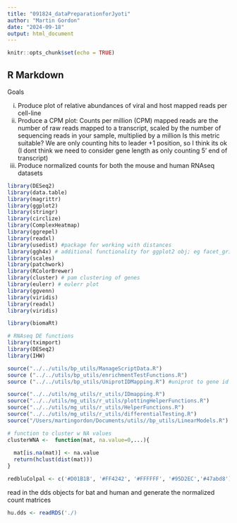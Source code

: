 ```yaml
---
title: "091824_dataPreparationforJyoti"
author: "Martin Gordon"
date: "2024-09-18"
output: html_document
---
```


```r
knitr::opts_chunk$set(echo = TRUE)
```

## R Markdown

Goals

i) Produce plot of relative abundances of viral and host mapped reads per cell-line
ii) Produce a CPM plot: Counts per million (CPM) mapped reads are the number of raw reads mapped to a transcript, scaled by the number of sequencing reads in your sample, multiplied by a million
  Is this metric suitable? We are only counting hits to leader +1 position, so I think its ok (I dont think we need to consider gene length as only counting 5' end of transcript)
iii) Produce normalized counts for both the mouse and human RNAseq datasets

```r
library(DESeq2)
library(data.table)
library(magrittr)
library(ggplot2)
library(stringr)
library(circlize)
library(ComplexHeatmap)
library(ggrepel)
library(readxl)
library(usedist) #package for working with distances
library(ggh4x) # additional functionality for ggplot2 obj; eg facet_grid allow x/y axis to vary
library(scales)
library(patchwork)
library(RColorBrewer)
library(cluster) # pam clustering of genes
library(eulerr) # eulerr plot 
library(ggvenn)
library(viridis)
library(readxl)
library(viridis)

library(biomaRt)

# RNAseq DE functions
library(tximport)
library(DESeq2)
library(IHW)

source("../../utils/bp_utils/ManageScriptData.R")
source ("../../utils/bp_utils/enrichmentTestFunctions.R")
source ("../../utils/bp_utils/UniprotIDMapping.R") #uniprot to gene id mapping

source("../../utils/mg_utils/r_utils/IDmapping.R")
source("../../utils/mg_utils/r_utils/plottingHelperFunctions.R")
source("../../utils/mg_utils/r_utils/HelperFunctions.R")
source("../../utils/mg_utils/r_utils/differentialTesting.R")
source("/Users/martingordon/Documents/utils//bp_utils/LinearModels.R")

# function to cluster w NA values
clusterWNA <-  function(mat, na.value=0,...){
  
  mat[is.na(mat)] <- na.value
  return(hclust(dist(mat)))
}

redbluColpal <- c('#D01B1B', '#FF4242', '#FFFFFF', '#95D2EC','#47abd8')
```

read in the dds objects for bat and human and generate the normalized count matrices
```r
hu.dds <- readRDS('./)
```

